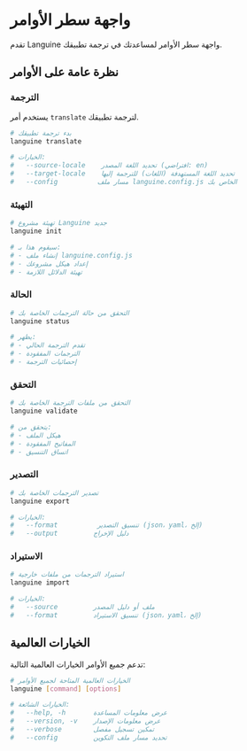 # واجهة سطر الأوامر

تقدم Languine واجهة سطر الأوامر لمساعدتك في ترجمة تطبيقك.

## نظرة عامة على الأوامر

### الترجمة

يستخدم أمر `translate` لترجمة تطبيقك.

```bash title="Terminal"
# بدء ترجمة تطبيقك
languine translate

# الخيارات:
#   --source-locale    تحديد اللغة المصدر (افتراضي: en)
#   --target-locale    تحديد اللغة المستهدفة (اللغات) للترجمة إليها
#   --config          مسار ملف languine.config.js الخاص بك
```

### التهيئة

```bash title="Terminal"
# تهيئة مشروع Languine جديد
languine init

# سيقوم هذا بـ:
# - إنشاء ملف languine.config.js
# - إعداد هيكل مشروعك
# - تهيئة الدلائل اللازمة
```

### الحالة

```bash title="Terminal"
# التحقق من حالة الترجمات الخاصة بك
languine status

# يظهر:
# - تقدم الترجمة الحالي
# - الترجمات المفقودة
# - إحصائيات الترجمة
```

### التحقق

```bash title="Terminal"
# التحقق من ملفات الترجمة الخاصة بك
languine validate

# يتحقق من:
# - هيكل الملف
# - المفاتيح المفقودة
# - اتساق التنسيق
```

### التصدير

```bash title="Terminal"
# تصدير الترجمات الخاصة بك
languine export

# الخيارات:
#   --format          تنسيق التصدير (json، yaml، إلخ)
#   --output         دليل الإخراج
```

### الاستيراد

```bash title="Terminal"
# استيراد الترجمات من ملفات خارجية
languine import

# الخيارات:
#   --source         ملف أو دليل المصدر
#   --format         تنسيق الاستيراد (json، yaml، إلخ)
```

## الخيارات العالمية

تدعم جميع الأوامر الخيارات العالمية التالية:

```bash title="Terminal"
# الخيارات العالمية المتاحة لجميع الأوامر
languine [command] [options]

# الخيارات الشائعة:
#   --help, -h       عرض معلومات المساعدة
#   --version, -v    عرض معلومات الإصدار
#   --verbose        تمكين تسجيل مفصل
#   --config         تحديد مسار ملف التكوين
```

